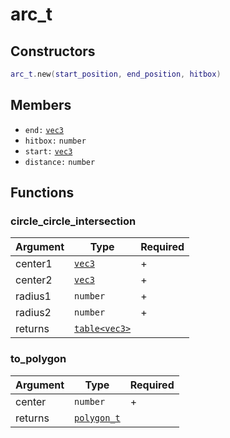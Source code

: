 # arc_t

## Constructors

```lua
arc_t.new(start_position, end_position, hitbox)
```

## Members

- `end:` [`vec3`](/structs/math/vec3)
- `hitbox:` `number`
- `start:` [`vec3`](/structs/math/vec3)
- `distance:` `number`

## Functions

### circle_circle_intersection

| Argument | Type                                | Required |
| -------- | ----------------------------------- | -------- |
| center1  | [`vec3`](/structs/math/vec3)        | +        |
| center2  | [`vec3`](/structs/math/vec3)        | +        |
| radius1  | `number`                            | +        |
| radius2  | `number`                            | +        |
| returns  | [`table<vec3>`](/structs/math/vec3) |          |

### to_polygon

| Argument | Type                                   | Required |
| -------- | -------------------------------------- | -------- |
| center   | `number`                               | +        |
| returns  | [`polygon_t`](/structs/math/polygon_t) |          |
